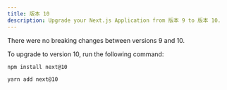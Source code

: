 ```yaml
---
title: 版本 10
description: Upgrade your Next.js Application from 版本 9 to 版本 10.
---
```


There were no breaking changes between versions 9 and 10.

To upgrade to version 10, run the following command:

```bash title="Terminal"
npm install next@10

yarn add next@10
```
